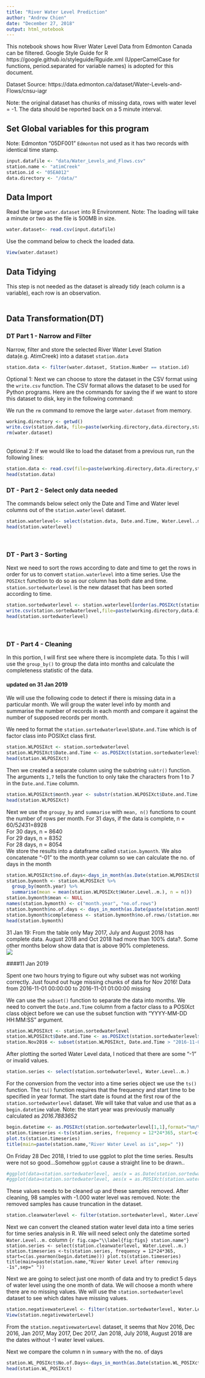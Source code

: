 ```yaml
---
title: "River Water Level Prediction"
author: "Andrew Chien"
date: "December 27, 2018"
output: html_notebook
---
```

This notebook shows how River Water Level Data from Edmonton Canada can be filtered.
Google Style Guide for R https://google.github.io/styleguide/Rguide.xml
(UpperCamelCase for functions, period.separated for variable names) is adopted for this document.


Dataset Source: https://data.edmonton.ca/dataset/Water-Levels-and-Flows/cnsu-iagr

Note: the original dataset has chunks of missing data, rows with water level = -1. The data should be reported back on a 5 minute interval.

## Set Global variables for this program
Note: Edmonton "05DF001" `Edmonton` not used as it has two records with identical time stamp.
```r
input.datafile <- "data/Water_Levels_and_Flows.csv"
station.name <- "atimCreek"
station.id <- "05EA012"
data.directory <- "/data/" 
```

## Data Import
Read the large `water.dataset` into R Environment. Note: The loading will take a minute or two as the file is 500MB in size.
```r
water.dataset<- read.csv(input.datafile)
```
Use the command below to check the loaded data.
```r
View(water.dataset)
```
## Data Tidying
This step is not needed as the dataset is already tidy (each column is a variable), each row is an observation.
</br>
</br>

## Data Transformation(DT)
### DT Part 1 - Narrow and Filter
Narrow, filter and store the selected River Water Level Station data(e.g. AtimCreek) into a dataset `station.data`
```r
station.data <- filter(water.dataset, Station.Number == station.id)
```

Optional 1: Next we can choose to store the dataset in the CSV format using the `write.csv` function. The CSV format allows the dataset to be used for Python programs. Here are the commands for saving the if we want to store this dataset to disk, key in the following command:

We run the `rm` command to remove the large `water.dataset` from memory.
```r
working.directory <- getwd()
write.csv(station.data, file=paste(working.directory,data.directory,station.name,".csv", sep=""))
rm(water.dataset)
```
</br>
Optional 2: If we would like to load the dataset from a previous run, run the following lines:
```r
station.data <- read.csv(file=paste(working.directory,data.directory,station.name,".csv", sep=""))
head(station.data)
```

### DT - Part 2 - Select only data needed
The commands below select only the Date and Time and Water level columns out of the `station.waterlevel` dataset. 
```r
station.waterlevel<- select(station.data, Date.and.Time, Water.Level..m.)
head(station.waterlevel)
```
</br>

### DT - Part 3 - Sorting
Next we need to sort the rows according to date and time to get the rows in order for us to convert `station.waterlevel` into a time series. Use the `POSIXct` function to do so as our column has both date and time. `station.sortedwaterlevel` is the new dataset that has been sorted according to time.
```r
station.sortedwaterlevel <- station.waterlevel[order(as.POSIXct(station.waterlevel$Date.and.Time, format="%m/%d/%Y %H:%M:%S")),]
write.csv(station.sortedwaterlevel,file=paste(working.directory,data.directory,station.name,"_sorted_water_level.csv", sep=""))
head(station.sortedwaterlevel)
```
</br>

### DT - Part 4 - Cleaning 
In this portion, I will first see where there is incomplete data. To this I will use the `group_by()` to group the data into months and calculate the completeness statistic of the data.

#### updated on 31 Jan 2019
We will use the following code to detect if there is missing data in a particular month. We will group the water level info by month and summarise the number of records in each month and compare it against the number of supposed records per month.

We need to format the `station.sortedwaterlevel$Date.and.Time` which is of factor class into POSIXct class first.
```r
station.WLPOSIXct <- station.sortedwaterlevel
station.WLPOSIXct$Date.and.Time <- as.POSIXct(station.sortedwaterlevel$Date.and.Time, format="%m/%d/%Y %H:%M:%S")
head(station.WLPOSIXct)
```
Then we created a separate column using the substring `subtr()` function. The arguments `1,7` tells the function to only take the characters from 1 to 7 in the `Date.and.Time` column.

```r
station.WLPOSIXct$month.year <- substr(station.WLPOSIXct$Date.and.Time, 1,7)
head(station.WLPOSIXct)
```

Next we use the `groupy_by` and `summarise` with `mean, n()` functions to count the number of rows per month. 
For 31 days, if the data is complete, n = 60/5*24*31=8928 <br>
For 30 days, n = 8640 <br>
For 29 days, n = 8352 <br>
For 28 days, n = 8054 <br>
We store the results into a dataframe called `station.bymonth`. We also concatenate "-01" to the month.year column so we can calculate the no. of days in the month

```r
station.WLPOSIXct$no.of.days<-days_in_month(as.Date(station.WLPOSIXct$Date, format ="%Y-%m-%d"))
station.bymonth <- station.WLPOSIXct %>%
  group_by(month.year) %>%
  summarise(mean = mean(station.WLPOSIXct$Water.Level..m.), n = n())
station.bymonth$mean <- NULL
names(station.bymonth) <- c("month.year", "no.of.rows")
station.bymonth$no.of.days <- days_in_month(as.Date(paste(station.month$month.year,"-01",sep=""),format="%Y-%m-%d"))
station.bymonth$completeness <- station.bymonth$no.of.rows/(station.month$no.of.days*288)*100
head(station.bymonth)
```
31 Jan 19: From the table only May 2017, July and August 2018 has complete data. August 2018 and Oct 2018 had more than 100% data?. Some other months below show data that is above 90% completeness.
<br>
![](atimCreek_WL_completeness.png)


####11 Jan 2019

Spent one two hours trying to figure out why subset was not working correctly. Just found out huge missing chunks of data for Nov 2016! Data from 2016-11-01 00:00:00 to 2016-11-01 01:00:00 missing

We can use the `subset()` function to separate the data into months. We need to convert the `Date.and.Time` column from a factor class to a POSIXct class object before we can use the subset function with "YYYY-MM-DD HH:MM:SS" argument.
```r
station.WLPOSIXct <- station.sortedwaterlevel
station.WLPOSIXct$Date.and.Time <- as.POSIXct(station.sortedwaterlevel$Date.and.Time, format="%m/%d/%Y %H:%M:%S")
station.Nov2016 <- subset(station.WLPOSIXct, Date.and.Time > "2016-11-01 00:00:00" & Date.and.Time < "2016-12-01 00:00:00")

```


After plotting the sorted Water Level data, I noticed that there are some "-1" or invalid values. 
```r
station.series <- select(station.sortedwaterlevel, Water.Level..m.)
```

For the conversion from the vector into a time series object we use the `ts()` function. The `ts()` function requires that the frequency and start time to be specified in year format. The start date is found at the first row of the `station.sortedwaterlevel` dataset. We will take that value and use that as a `begin.datetime` value. Note: the start year was previously manually calculated as _2016.7883652_
```r
begin.datetime <- as.POSIXct(station.sortedwaterlevel[1,1],format="%m/%d/%Y %H:%M:%S",tz="mst")
station.timeseries <-ts(station.series, frequency = 12*24*365, start=c(as.yearmon(begin.datetime)))
plot.ts(station.timeseries)
title(main=paste(station.name,"River Water Level as is",sep=" "))
```

On Friday 28 Dec 2018, I tried to use ggplot to plot the time series. Results were not so good...Somehow `ggplot` cause a straight line to be drawn..
```r
#ggplot(data=station.sortedwaterlevel, aes(x = as.Date(station.sortedwaterlevel$Date.and.Time, format="%m/%d/%Y"), y = Water.Level..m.)) + geom_line() + scale_x_date(date_labels = "%b-%d-%Y") + xlab("") + ylab("Water Level")
#ggplot(data=station.sortedwaterlevel, aes(x = as.POSIXct(station.waterlevel$Date.and.Time, format="%m/%d/%Y %H:%M:%S"), y = Water.Level..m.)) + geom_line() + scale_x_datetime() + xlab("Time") + ylab("Water Level")
```

These values needs to be cleaned up and these samples removed. After cleaning, 98 samples with -1.000 water level was removed. Note: the removed samples has cause truncation in the dataset.
```r
station.cleanwaterlevel <- filter(station.sortedwaterlevel, Water.Level..m. > 0 )
```
Next we can convert the cleaned station water level data into a time series for time series analysis in R. We will need select only the datetime sorted `Water.Level..m.` column
```{r fig.cap="\\label{fig:figs} station.name"}
station.series <- select(station.cleanwaterlevel, Water.Level..m.)
station.timeseries <-ts(station.series, frequency = 12*24*365, start=c(as.yearmon(begin.datetime)))
plot.ts(station.timeseries)
title(main=paste(station.name,"River Water Level after removing -1s",sep=" "))
```

Next we are going to select just one month of data and try to predict 5 days of water level using the one month of data. We will choose a month where there are no missing values. We will use the `station.sortedwaterlevel` dataset to see which dates have missing values. 
```r
station.negativewaterLevel <- filter(station.sortedwaterlevel, Water.Level..m. < 0 )
View(station.negativewaterLevel)
```
From the `station.negativewaterLevel` dataset, it seems that Nov 2016, Dec 2016, Jan 2017, May 2017, Dec 2017, Jan 2018, July 2018, August 2018 are the dates without -1 water level values.


Next we compare the column n in `summary` with the no. of days

```r
station.WL_POSIXct$No.of.Days<-days_in_month(as.Date(station.WL_POSIXct$Date, format ="%Y-%m-%d"))
head(station.WL_POSIXct)
```

